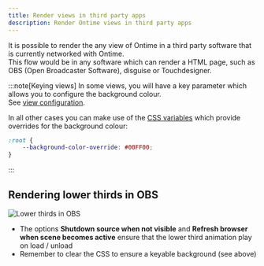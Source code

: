 ```yaml
---
title: Render views in third party apps
description: Render Ontime views in third party apps
---
```


It is possible to render the any view of Ontime in a third party software that is currently networked with Ontime. \
This flow would be in any software which can render a HTML page, such as OBS (Open Broadcaster Software), disguise or Touchdesigner.

:::note[Keying views]
In some views, you will have a key parameter which allows you to configure the background colour.\
See [view configuration](/quick-tips/configuring-views).

In all other cases you can make use of the [CSS variables](/features/custom-styling) which provide overrides for the background colour:

```css
:root {
    --background-color-override: #00FF00;
}
```
:::

## Rendering lower thirds in OBS
![Lower thirds in OBS](../../../assets/screenshots/features/obs-lower-thirds.png)

* The options **Shutdown source when not visible** and **Refresh browser when scene becomes active** ensure that the lower third animation play on load / unload
* Remember to clear the CSS to ensure a keyable background (see above)
